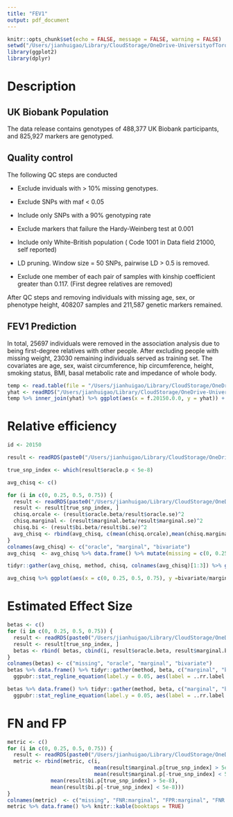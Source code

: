 ```yaml
---
title: "FEV1"
output: pdf_document
---
```


```r
knitr::opts_chunk$set(echo = FALSE, message = FALSE, warning = FALSE)
setwd("/Users/jianhuigao/Library/CloudStorage/OneDrive-UniversityofToronto/EHR_research/SyntheticSurrogateAnalysis/Data/")
library(ggplot2)
library(dplyr)
```

# Description
## UK Biobank Population

The data release contains genotypes of 488,377 UK Biobank participants, and 825,927 markers are genotyped.

## Quality control

The following QC steps are conducted

-   Exclude inviduals with \> 10% missing genotypes.

-   Exclude SNPs with maf \< 0.05

-   Include only SNPs with a 90% genotyping rate

-   Exclude markers that failure the Hardy-Weinberg test at 0.001

-   Include only White-British population ( Code 1001 in Data field 21000, self reported)

-   LD pruning. Window size = 50 SNPs, pairwise LD \> 0.5 is removed.

-   Exclude one member of each pair of samples with kinship coefficient greater than 0.117. (First degree relatives are removed)

After QC steps and removing individuals with missing age, sex, or phenotype height, 408207 samples and 211,587 genetic markers remained.

## FEV1 Prediction



In total, 25697 individuals were removed in the association analysis due to being first-degree relatives with other people. After excluding people with missing weight, 23030 remaining individuals served as training set. The covariates are age, sex, waist circumference, hip circumference, height, smoking status, BMI, basal metabolic rate and impedance of whole body.

```r
temp <- read.table(file = "/Users/jianhuigao/Library/CloudStorage/OneDrive-UniversityofToronto/EHR_research/SyntheticSurrogateAnalysis/Data/FEV1.tab", header = TRUE)
yhat <- readRDS("/Users/jianhuigao/Library/CloudStorage/OneDrive-UniversityofToronto/EHR_research/SyntheticSurrogateAnalysis/Data/prediected_20150.rds")
temp %>% inner_join(yhat) %>% ggplot(aes(x = f.20150.0.0, y = yhat)) + geom_point() + geom_abline(slope = 1, col = 'red') + xlab("Observed FEV1") + ylab("Predicted FEV1") + ggtitle("Random Forest Prediction")
```




# Relative efficiency
```r
id <- 20150

result <- readRDS(paste0("/Users/jianhuigao/Library/CloudStorage/OneDrive-UniversityofToronto/EHR_research/SyntheticSurrogateAnalysis/Data/binormal_field=", id, "_nmissing=", 0, ".rds"))

true_snp_index <- which(result$oracle.p < 5e-8)

avg_chisq <- c()

for (i in c(0, 0.25, 0.5, 0.75)) {
  result <- readRDS(paste0("/Users/jianhuigao/Library/CloudStorage/OneDrive-UniversityofToronto/EHR_research/SyntheticSurrogateAnalysis/Data/binormal_field=", id, "_nmissing=", i, ".rds"))
  result <- result[true_snp_index, ]
  chisq.orcale <- (result$oracle.beta/result$oracle.se)^2
  chisq.marginal <- (result$marginal.beta/result$marginal.se)^2
  chisq.bi <- (result$bi.beta/result$bi.se)^2
  avg_chisq <- rbind(avg_chisq, c(mean(chisq.orcale),mean(chisq.marginal), mean(chisq.bi)))
}
colnames(avg_chisq) <- c("oracle", "marginal", "bivariate")
avg_chisq  <- avg_chisq %>% data.frame() %>% mutate(missing = c(0, 0.25, 0.5, 0.75))

tidyr::gather(avg_chisq, method, chisq, colnames(avg_chisq)[1:3]) %>% ggplot(aes(x = missing, y = chisq, group = method, color = method)) + geom_point() + geom_line() + ylab(expression(Mean ~ chi^2)) + xlab("Percent of phenotype missingness")

avg_chisq %>% ggplot(aes(x = c(0, 0.25, 0.5, 0.75), y =bivariate/marginal))+ geom_point() + geom_line() +  xlab("Rercent of phenotype missingness") + ylab("Relative efficiency")
```

# Estimated Effect Size
```r
betas <- c()
for (i in c(0, 0.25, 0.5, 0.75)) {
  result <- readRDS(paste0("/Users/jianhuigao/Library/CloudStorage/OneDrive-UniversityofToronto/EHR_research/SyntheticSurrogateAnalysis/Data/binormal_field=", id, "_nmissing=", i, ".rds"))
  result <- result[true_snp_index, ]
  betas <- rbind( betas, cbind(i, result$oracle.beta, result$marginal.beta, result$bi.beta))
}
colnames(betas) <- c("missing", "oracle", "marginal", "bivariate")
betas %>% data.frame() %>% tidyr::gather(method, beta, c("marginal", "bivariate")) %>% filter(method == "marginal") %>% ggplot(aes(x = oracle, y = beta)) + geom_point() + facet_wrap(. ~ missing) + xlim(c(-0.1, 0.1)) + ylim(c(-0.1, 0.1)) + geom_smooth(method = 'lm') +
  ggpubr::stat_regline_equation(label.y = 0.05, aes(label = ..rr.label..)) + xlab("beta oracle") + ylab("beta marginal")

betas %>% data.frame() %>% tidyr::gather(method, beta, c("marginal", "bivariate")) %>% filter(method == "bivariate") %>% ggplot(aes(x = oracle, y = beta)) + geom_point() + facet_wrap(. ~ missing) + xlim(c(-0.1, 0.1)) + ylim(c(-0.1, 0.1)) + geom_smooth(method = 'lm') +
  ggpubr::stat_regline_equation(label.y = 0.05, aes(label = ..rr.label..))+ xlab("beta oracle") + ylab("beta bivariate")
```

# FN and FP
```r
metric <- c()
for (i in c(0, 0.25, 0.5, 0.75)) {
  result <- readRDS(paste0("/Users/jianhuigao/Library/CloudStorage/OneDrive-UniversityofToronto/EHR_research/SyntheticSurrogateAnalysis/Data/binormal_field=", id, "_nmissing=", i, ".rds"))
  metric <- rbind(metric, c(i, 
                            mean(result$marginal.p[true_snp_index] > 5e-8),
                            mean(result$marginal.p[-true_snp_index] < 5e-8),
              mean(result$bi.p[true_snp_index] > 5e-8),
              mean(result$bi.p[-true_snp_index] < 5e-8)))
}
colnames(metric)  <- c("missing", "FNR:marginal", "FPR:marginal", "FNR:binormal", "FPR:binormal")
metric %>% data.frame() %>% knitr::kable(booktaps = TRUE)
```

